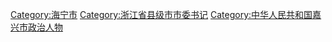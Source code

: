[[Category:海宁市|Category:海宁市]]
[[Category:浙江省县级市市委书记|Category:浙江省县级市市委书记]]
[[Category:中华人民共和国嘉兴市政治人物|Category:中华人民共和国嘉兴市政治人物]]